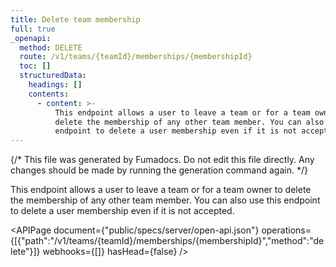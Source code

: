 ```yaml
---
title: Delete team membership
full: true
_openapi:
  method: DELETE
  route: /v1/teams/{teamId}/memberships/{membershipId}
  toc: []
  structuredData:
    headings: []
    contents:
      - content: >-
          This endpoint allows a user to leave a team or for a team owner to
          delete the membership of any other team member. You can also use this
          endpoint to delete a user membership even if it is not accepted.
---
```


{/* This file was generated by Fumadocs. Do not edit this file directly. Any changes should be made by running the generation command again. */}

This endpoint allows a user to leave a team or for a team owner to delete the membership of any other team member. You can also use this endpoint to delete a user membership even if it is not accepted.

<APIPage document={"public/specs/server/open-api.json"} operations={[{"path":"/v1/teams/{teamId}/memberships/{membershipId}","method":"delete"}]} webhooks={[]} hasHead={false} />